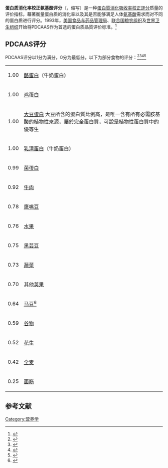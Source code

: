 '''蛋白质消化率校正氨基酸评分'''（{{lang-en|Protein Digestibility Corrected Amino Acid Score}}，缩写{{lang|en|PDCAAS}}）是一种[[蛋白質消化吸收率校正評分|蛋白質消化吸收率校正評分]]质量的评价指标，藉著衡量蛋白质的消化率以及其是否能够满足人体[[氨基酸|氨基酸]]需求而对不同的蛋白质进行评分。1993年，[[美国食品与药品管理局|美国食品与药品管理局]]、[[联合国粮农组织|联合国粮农组织]]及[[世界卫生组织|世界卫生组织]]开始将PDCAAS作为首选的蛋白质品質评价标准。<ref name=FAO>{{Cite web |url=http://www.fao.org/docrep/U5900t/u5900t07.htm |title=Boutrif, E., Food Quality and Consumer Protection Group, Food Policy and Nutrition Division, FAO, Rome: "Recent Developments in Protein Quality Evaluation" ''Food, Nutrition and Agriculture'', Issue 2/3, 1991 |access-date=2015-07-24 |archive-date=2019-02-10 |archive-url=https://web.archive.org/web/20190210133413/http://www.fao.org/docrep/u5900t/u5900t07.htm |dead-url=no }}</ref>

== PDCAAS评分 ==
PDCAAS评分以1分为满分，0分为最低分。以下为部分食物的评分：<ref name=pmid10867064>{{cite journal |author=Schaafsma G |title=The protein digestibility-corrected amino acid score |journal=The Journal of Nutrition |volume=130 |issue=7 |pages=1865S–7S |date=July 2000 |pmid=10867064 |url=http://jn.nutrition.org/cgi/pmidlookup?view=long&pmid=10867064}}</ref><ref>{{cite journal |author=Suárez López MM, Kizlansky A, López LB |title=[Assessment of protein quality in foods by calculating the amino acids score corrected by digestibility] |language=es |journal=Nutrición Hospitalaria |volume=21 |issue=1 |pages=47–51 |year=2006 |pmid=16562812}}</ref><ref name=myco>{{cite web|title=Is the protein in Mycoprotein of a high quality?|url=http://www.mycoprotein.org/faq/index.html#8|work=FAQ|publisher=Marlow Foods Ltd|accessdate=22 August 2012|archive-date=2018-05-18|archive-url=https://web.archive.org/web/20180518181816/http://www.mycoprotein.org/faq/index.html#8|dead-url=no}}</ref><ref name=Best>{{cite journal |first1=Jay R. |last1=Hoffman |first2=Michael J. |last2=Falvo |year=2004 |title=Protein – Which is Best |journal=Journal of Sports Science and Medicine |volume=3 |issue=3 |pages=118–30 |url=http://www.jssm.org/vol3/n3/2/v3n3-2pdf.pdf |access-date=2015-07-24 |archive-date=2019-06-27 |archive-url=https://web.archive.org/web/20190627102727/https://www.jssm.org/vol3/n3/2/v3n3-2pdf.pdf |dead-url=no }}</ref>
{| 
|1.00 || [[酪蛋白|酪蛋白]]（牛奶蛋白）
|-----
|1.00 || [[鸡蛋白|鸡蛋白]]
|-----
|1.00 || [[大豆蛋白|大豆蛋白]] 大豆所含的蛋白質比例高，是唯一含有所有必需胺基酸的植物性來源，屬於完全蛋白質，可說是植物性蛋白質中的優等生
|-----
|1.00 || [[乳清蛋白|乳清蛋白]]（牛奶蛋白）
|-----
|0.99 || [[菌蛋白|菌蛋白]]
|-----
|0.92 || [[牛肉|牛肉]]
|-----
|0.78 || [[鹰嘴豆|鹰嘴豆]]
|-----
|0.76 || [[水果|水果]]
|-----
|0.75 || [[黑芸豆|黑芸豆]]
|-----
|0.73 || [[蔬菜|蔬菜]]
|-----
|0.70 || 其他[[荚果|荚果]]
|-----
|0.64 || [[马豆|马豆]]<ref>{{Cite web |url=http://www.pea-lentil.com/core/files/pealentil/uploads/files/Webinar_4a.pdf |title=存档副本 |access-date=2015-07-24 |archive-url=https://web.archive.org/web/20160304032029/http://www.pea-lentil.com/core/files/pealentil/uploads/files/Webinar_4a.pdf |archive-date=2016-03-04 |dead-url=yes }}</ref>
|-----
|0.59 || [[谷物|谷物]]
|-----
|0.52 || [[花生|花生]]
|-----
|0.42 || [[小麦|全麦]]
|-----
|0.25 || [[面筋|面筋]]
|}

== 参考文献 ==
{{reflist}}

[[Category:营养学|Category:营养学]]